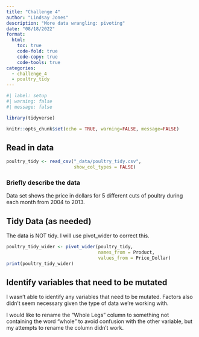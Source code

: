 ```yaml
---
title: "Challenge 4"
author: "Lindsay Jones"
description: "More data wrangling: pivoting"
date: "08/18/2022"
format:
  html:
    toc: true
    code-fold: true
    code-copy: true
    code-tools: true
categories:
  - challenge_4
  - poultry_tidy
---
```


```r
#| label: setup
#| warning: false
#| message: false

library(tidyverse)

knitr::opts_chunk$set(echo = TRUE, warning=FALSE, message=FALSE)
```


## Read in data


```r
poultry_tidy <- read_csv("_data/poultry_tidy.csv",
                         show_col_types = FALSE)

```

### Briefly describe the data

Data set shows the price in dollars for 5 different cuts of poultry during each month from 2004 to 2013. 

## Tidy Data (as needed)

The data is NOT tidy. I will use pivot_wider to correct this.

```r
poultry_tidy_wider <- pivot_wider(poultry_tidy, 
                                  names_from = Product, 
                                  values_from = Price_Dollar)
print(poultry_tidy_wider)

```


## Identify variables that need to be mutated

I wasn't able to identify any variables that need to be mutated. Factors also didn't seem necessary given the type of data we're working with. 

I would like to rename the "Whole Legs" column to something not containing the word "whole" to avoid confusion with the other variable, but my attempts to rename the column didn't work. 
